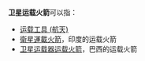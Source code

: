 '''卫星运载火箭'''可以指：

* [[运载工具_(航天)|运载工具 (航天)]]
* [[衛星運載火箭|衛星運載火箭]]，印度的运载火箭
* [[卫星运载器运载火箭|卫星运载器运载火箭]]，巴西的运载火箭

{{消歧义|W|cat=六字消歧义}}